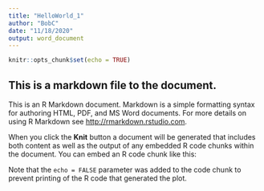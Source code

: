 ```yaml
---
title: "HelloWorld_1"
author: "BobC"
date: "11/18/2020"
output: word_document
---
```


```r
knitr::opts_chunk$set(echo = TRUE)
```

## This is a markdown file to the document.

This is an R Markdown document. Markdown is a simple formatting syntax for authoring HTML, PDF, and MS Word documents. For more details on using R Markdown see <http://rmarkdown.rstudio.com>.

When you click the **Knit** button a document will be generated that includes both content as well as the output of any embedded R code chunks within the document. You can embed an R code chunk like this:


Note that the `echo = FALSE` parameter was added to the code chunk to prevent printing of the R code that generated the plot.

